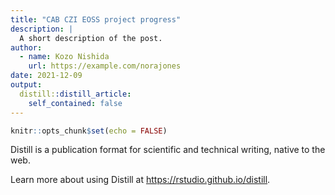 ```yaml
---
title: "CAB CZI EOSS project progress"
description: |
  A short description of the post.
author:
  - name: Kozo Nishida
    url: https://example.com/norajones
date: 2021-12-09
output:
  distill::distill_article:
    self_contained: false
---
```



```r
knitr::opts_chunk$set(echo = FALSE)
```

Distill is a publication format for scientific and technical writing, native to the web.

Learn more about using Distill at <https://rstudio.github.io/distill>.


